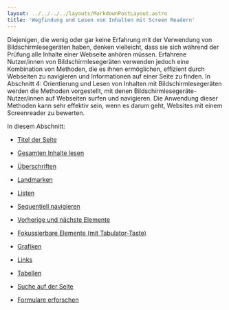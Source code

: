 ```yaml
---
layout: ../../../../layouts/MarkdownPostLayout.astro
title: 'Wegfindung und Lesen von Inhalten mit Screen Readern'
---
```


Diejenigen, die wenig oder gar keine Erfahrung mit der Verwendung von Bildschirmlesegeräten
haben, denken vielleicht, dass sie sich während der Prüfung alle Inhalte einer
Webseite anhören müssen. Erfahrene Nutzer/innen von Bildschirmlesegeräten verwenden
jedoch eine Kombination von Methoden, die es ihnen ermöglichen, effizient durch
Webseiten zu navigieren und Informationen auf einer Seite zu finden. In Abschnitt
4: Orientierung und Lesen von Inhalten mit Bildschirmlesegeräten werden die Methoden
vorgestellt, mit denen Bildschirmlesegeräte-Nutzer/innen auf Webseiten surfen und
navigieren. Die Anwendung dieser Methoden kann sehr effektiv sein, wenn es darum
geht, Websites mit einem Screenreader zu bewerten.

In diesem Abschnitt:

- [Titel der Seite](/tutorials/bildschirmlesegeraete/wegweiser-leseinhalte/seitentitel)

- [Gesamten Inhalte lesen](/tutorials/bildschirmlesegeraete/wegweiser-leseinhalte/gesamten-inhalt-lesen)

- [Überschriften](/tutorials/bildschirmlesegeraete/wegweiser-leseinhalte/ueberschriften)

- [Landmarken](/tutorials/bildschirmlesegeraete/wegweiser-leseinhalte/landmarken)

- [Listen](/tutorials/bildschirmlesegeraete/wegweiser-leseinhalte/listen)

- [Sequentiell navigieren](/tutorials/bildschirmlesegeraete/wegweiser-leseinhalte/sequentiell-navigieren)

- [Vorherige und nächste Elemente](/tutorials/bildschirmlesegeraete/wegweiser-leseinhalte/vorherige-naechste-elemente)

- [Fokussierbare Elemente (mit Tabulator-Taste)](/tutorials/bildschirmlesegeraete/wegweiser-leseinhalte/fokussierbare-elemente-mit-tabulatortaste)

- [Grafiken](/tutorials/bildschirmlesegeraete/wegweiser-leseinhalte/grafiken)

- [Links](/tutorials/bildschirmlesegeraete/wegweiser-leseinhalte/links)

- [Tabellen](/tutorials/bildschirmlesegeraete/wegweiser-leseinhalte/tabellen)

- [Suche auf der Seite](/tutorials/bildschirmlesegeraete/wegweiser-leseinhalte/suche-auf-der-seite)

- [Formulare erforschen](/tutorials/bildschirmlesegeraete/wegweiser-leseinhalte/formulare-erforschen)
